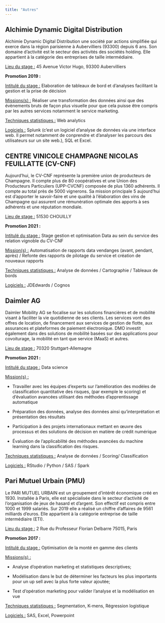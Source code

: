 ---
title: "Autres"
---

## **Alchimie Dynamic Digital Distribution**

Alchimie Dynamic Digital Distribution une société par actions simplifiée qui exerce dans la région parisienne à Aubervilliers (93300) depuis 6 ans. Son domaine d'activité est le secteur des activités des sociétés holding. Elle appartient à la catégorie des entreprises de taille intermédiaire.

[Lieu du stage :]{.underline} 45 Avenue Victor Hugo, 93300 Aubervilliers

**Promotion 2019 :**

[Intitulé du stage :]{.underline} Elaboration de tableaux de bord et d'analyses facilitant la gestion et la prise de décision

[Missions(s) :]{.underline} Réaliser une transformation des données ainsi que des évènements bruts de façon plus visuelle pour que cela puisse être compris par les autres services notamment le service marketing.

[Techniques statistiques :]{.underline} Web analytics

[Logiciels :]{.underline} Splunk (c'est un logiciel d'analyse de données via une interface web. Il permet notamment de conprendre et d'analyser les parcours des utilisateurs sur un site web.), SQL et Excel.

## **CENTRE VINICOLE CHAMPAGNE NICOLAS FEUILLATTE (CV-CNF)**

Aujourd'hui, le CV-CNF représente la première union de producteurs de Champagne. Il compte plus de 80 coopératives et une Union des Producteurs Particuliers (UPP-CVCNF) composée de plus 1360 adhérents. Il compte au total près de 5000 vignerons. Sa mission principale 5 aujourd'hui est d'apporter le savoir-faire et une qualité à l'élaboration des vins de Champagne qui assurent une rémunération optimale des apports à ses adhérents et une réputation mondiale.

[Lieu de stage :]{.underline} 51530 CHOUILLY

**Promotion 2021 :**

[Intitulé du stage :]{.underline} Stage gestion et optimisation Data au sein du service des relation vignoble du CV-CNF

[Mission(s) :]{.underline} Automatisation de rapports data vendanges (avant, pendant, après) / Refonte des rapports de pilotage du service et création de nouveaux rapports

[Techniques statistiques :]{.underline} Analyse de données / Cartographie / Tableaux de bords

[Logiciels :]{.underline} JDEdwards / Cognos

## **Daimler AG**

Daimler Mobility AG se focalise sur les solutions financières et de mobilité visant à faciliter la vie quotidienne de ses clients. Les services vont des offres de location, de financement aux services de gestion de flotte, aux assurances et plateformes de paiement électronique. DMO investit également dans des solutions de mobilité basées sur des applications pour covoiturage, la mobilité en tant que service (MaaS) et autres.

[Lieu de stage :]{.underline} 70320 Stuttgart-Allemagne

**Promotion 2021 :**

[Intitulé du stage :]{.underline} Data science

[Mission(s) :]{.underline}

-   Travailler avec les équipes d'experts sur l'amélioration des modèles de classification quantitative des risques, (par exemple le scoring) et d'évaluation avancées utilisant des méthodes d'apprentissage automatique

-   Préparation des données, analyse des données ainsi qu'interprétation et présentation des résultats

-   Participation à des projets internationaux mettant en œuvre des processus et des solutions de décision en matière de crédit numérique

-   Évaluation de l'applicabilité des méthodes avancées du machine learning dans la classification des risques.

[Techniques statistiques :]{.underline} Analyse de données / Scoring/ Classification

[Logiciels :]{.underline} RStudio / Python / SAS / Spark

## **Pari Mutuel Urbain (PMU)**

Le PARI MUTUEL URBAIN est un groupement d'intérêt économique créé en 1930. Installée à Paris, elle est spécialisée dans le secteur d'activité de l'organisation de jeux de hasard et d'argent. Son effectif est compris entre 1000 et 1999 salariés. Sur 2019 elle a réalisé un chiffre d'affaires de 9561 milliards d'euros. Elle appartient à la catégorie entreprise de taille intermédiaire (ETI).

[Lieu du stage :]{.underline} 2 Rue du Professeur Florian Delbarre 75015, Paris

**Promotion 2017 :**

[Intitulé du stage :]{.underline} Optimisation de la monté en gamme des clients

[Missions(s) :]{.underline}

-   Analyse d'opération marketing et statistiques descriptives;

-   Modélisation dans le but de déterminer les facteurs les plus importants pour un up sell avec la plus forte valeur ajoutée;

-   Test d'opération marketing pour valider l'analyse et la modélisation en vue

[Techniques statistiques :]{.underline} Segmentation, K-mens, Régression logistique

[Logiciels :]{.underline} SAS, Excel, Powerpoint
